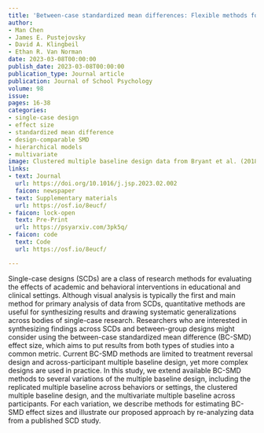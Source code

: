 ```yaml
---
title: 'Between-case standardized mean differences: Flexible methods for single-case designs'
author:
- Man Chen
- James E. Pustejovsky
- David A. Klingbeil
- Ethan R. Van Norman
date: 2023-03-08T00:00:00
publish_date: 2023-03-08T00:00:00
publication_type: Journal article
publication: Journal of School Psychology
volume: 98
issue: 
pages: 16-38
categories:
- single-case design
- effect size
- standardized mean difference
- design-comparable SMD
- hierarchical models
- multivariate
image: Clustered multiple baseline design data from Bryant et al. (2018)
links:
- text: Journal
  url: https://doi.org/10.1016/j.jsp.2023.02.002
  faicon: newspaper
- text: Supplementary materials
  url: https://osf.io/8eucf/
- faicon: lock-open
  text: Pre-Print
  url: https://psyarxiv.com/3pk5q/
- faicon: code
  text: Code
  url: https://osf.io/8eucf/

---
```



Single-case designs (SCDs) are a class of research methods for evaluating the effects of academic and behavioral interventions in educational and clinical settings. Although visual analysis is typically the first and main method for primary analysis of data from SCDs, quantitative methods are useful for synthesizing results and drawing systematic generalizations across bodies of single-case research. Researchers who are interested in synthesizing findings across SCDs and between-group designs might consider using the between-case standardized mean difference (BC-SMD) effect size, which aims to put results from both types of studies into a common metric. Current BC-SMD methods are limited to treatment reversal design and across-participant multiple baseline design, yet more complex designs are used in practice. In this study, we extend available BC-SMD methods to several variations of the multiple baseline design, including the replicated multiple baseline across behaviors or settings, the clustered multiple baseline design, and the multivariate multiple baseline across participants. For each variation, we describe methods for estimating BC-SMD effect sizes and illustrate our proposed approach by re-analyzing data from a published SCD study.

